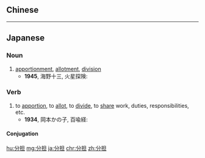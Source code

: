 {{also|分擔}}
==Chinese==
{{zh-see|分擔}}

----

==Japanese==
{{ja-kanjitab|ぶん|たん|yomi=on}}

===Noun===
{{ja-noun|ぶんたん}}

# [[apportionment]], [[allotment]], [[division]]
#* '''1945''', 海野十三, 火星探険:
#*: {{ja-usex|新部署というのは、火星の上で生活をするための仕事の'''分担'''だった。|しん-ぶしょ と いう の は、 かせい の うえ で せいかつ を する ため の しごと の '''ぶんたん''' だった。|The new division on Mars evenly apportioned the day-to-day jobs.}}

===Verb===
{{ja-verb-suru|ぶんたん}}

# to [[apportion]], to [[allot]], to [[divide]], to [[share]] work, duties, responsibilities, etc.
#* '''1934''', 岡本かの子, 百喩経:
#*: {{ja-usex|五人は生活費を'''分担'''して居た。|ご-にん は せいかつひ を '''ぶんたん''' して いた。|The five shared their living expenses.}}

====Conjugation====
{{ja-suru|ぶんたん}}

[[hu:分担]]
[[mg:分担]]
[[ja:分担]]
[[chr:分担]]
[[zh:分担]]